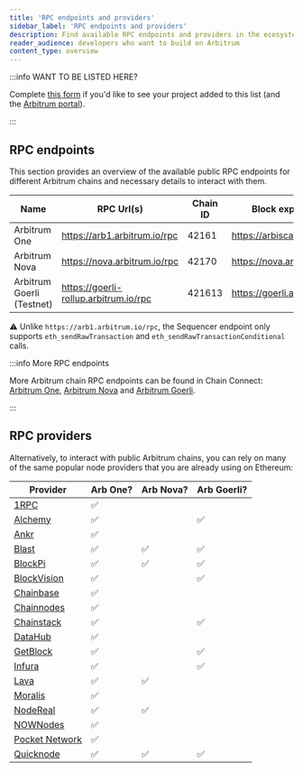 ```yaml
---
title: 'RPC endpoints and providers'
sidebar_label: 'RPC endpoints and providers'
description: Find available RPC endpoints and providers in the ecosystem
reader_audience: developers who want to build on Arbitrum
content_type: overview
---
```


:::info WANT TO BE LISTED HERE?

Complete [this form](https://docs.google.com/forms/d/e/1FAIpQLSdw0U-9LcLuih5TZ_QghS-S_MS4wCKSEigA_IQEza_hFmNVow/viewform) if you'd like to see your project added to this list (and the [Arbitrum portal](https://portal.arbitrum.one/)).

:::

## RPC endpoints

This section provides an overview of the available public RPC endpoints for different Arbitrum chains and necessary details to interact with them.

| Name                      | RPC Url(s)                            | Chain ID | Block explorer             | Underlying L1 | Tech stack | Sequencer feed URL                   | Sequencer endpoint<sup>⚠️</sup>        |
| ------------------------- | ------------------------------------- | -------- | -------------------------- | ------------- | ---------- | ------------------------------------ | -------------------------------------- |
| Arbitrum One              | https://arb1.arbitrum.io/rpc          | 42161    | https://arbiscan.io/       | Ethereum      | Nitro      | wss://arb1.arbitrum.io/feed          | https://arb1-sequencer.arbitrum.io/rpc |
| Arbitrum Nova             | https://nova.arbitrum.io/rpc          | 42170    | https://nova.arbiscan.io/  | Ethereum      | AnyTrust   | wss://nova.arbitrum.io/feed          | --                                     |
| Arbitrum Goerli (Testnet) | https://goerli-rollup.arbitrum.io/rpc | 421613   | https://goerli.arbiscan.io | Goerli        | Nitro      | wss://goerli-rollup.arbitrum.io/feed | --                                     |

⚠️ Unlike `https://arb1.arbitrum.io/rpc`, the Sequencer endpoint only supports `eth_sendRawTransaction` and `eth_sendRawTransactionConditional` calls.

:::info More RPC endpoints

More Arbitrum chain RPC endpoints can be found in Chain Connect: [Arbitrum One](https://www.alchemy.com/chain-connect/chain/arbitrum-one), [Arbitrum Nova](https://www.alchemy.com/chain-connect/chain/arbitrum-nova) and [Arbitrum Goerli](https://www.alchemy.com/chain-connect/chain/arbitrum-goerli).

:::

## RPC providers

Alternatively, to interact with public Arbitrum chains, you can rely on many of the same popular node providers that you are already using on Ethereum:

| Provider                                                                    | Arb One? | Arb Nova? | Arb Goerli? |
| --------------------------------------------------------------------------- | -------- | --------- | ----------- |
| [1RPC](https://docs.ata.network/1rpc/introduction/#supported-networks)      | ✅       |           |             |
| [Alchemy](https://docs.alchemy.com/reference/arbitrum-api-quickstart)       | ✅       |           | ✅          |
| [Ankr](https://www.ankr.com/docs/build-blockchain/chains/v1/arb-api)        | ✅       |           |             |
| [Blast](https://blastapi.io/public-api/arbitrum)                            | ✅       | ✅        | ✅          |
| [BlockPi](https://docs.blockpi.io/)                                         | ✅       | ✅        | ✅          |
| [BlockVision](https://dashboard.blockvision.org/connect)                    | ✅       |           | ✅          |
| [Chainbase](https://docs.chainbase.online/r/welcome-to-chainbase/readme)    | ✅       |           |             |
| [Chainnodes](https://www.chainnodes.org/)                                   | ✅       |           |             |
| [Chainstack](https://chainstack.com/build-better-with-arbitrum/)            | ✅       |           | ✅          |
| [DataHub](https://datahub.figment.io/)                                      | ✅       |           |             |
| [GetBlock](https://getblock.io/docs/)                                       | ✅       |           | ✅          |
| [Infura](https://docs.infura.io/infura/networks/arbitrum)                   | ✅       |           | ✅          |
| [Lava](https://docs.lavanet.xyz/gateway-access)                             | ✅       | ✅        |             |
| [Moralis](https://docs.moralis.io/reference/introduction)                   | ✅       |           |             |
| [NodeReal](https://nodereal.io/meganode/api-marketplace/arbitrum-nitro-rpc) | ✅       | ✅        |             |
| [NOWNodes](https://nownodes.io/nodes/arbitrum)                              | ✅       |           |             |
| [Pocket Network](https://www.pokt.network/arbitrum-rpc-service)             | ✅       |           |             |
| [Quicknode](https://www.quicknode.com/chains/arb)                           | ✅       | ✅        | ✅          |
